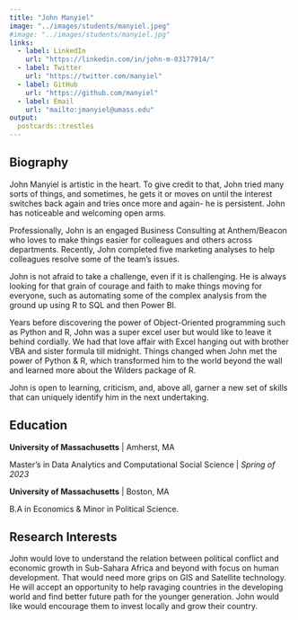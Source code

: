 ```yaml
---
title: "John Manyiel"
image: "../images/students/manyiel.jpeg"
#image: "../images/students/manyiel.jpg"
links:
  - label: LinkedIn
    url: "https://linkedin.com/in/john-m-03177914/"
  - label: Twitter
    url: "https://twitter.com/manyiel"
  - label: GitHub
    url: "https://github.com/manyiel"
  - label: Email
    url: "mailto:jmanyiel@umass.edu"
output:
  postcards::trestles
---
```

 
## Biography

John Manyiel is artistic in the heart. To give credit to that, John tried many sorts of things, and sometimes, he gets it or moves on until the interest switches back again and tries once more and again- he is persistent. John has noticeable and welcoming open arms.

Professionally, John is an engaged Business Consulting at Anthem/Beacon who loves to make things easier for colleagues and others across departments. Recently, John completed five marketing analyses to help colleagues resolve some of the team’s issues.

John is not afraid to take a challenge, even if it is challenging. He is always looking for that grain of courage and faith to make things moving for everyone, such as automating some of the complex analysis from the ground up using R to SQL and then Power BI.

Years before discovering the power of Object-Oriented programming such as Python and R, John was a super excel user but would like to leave it behind cordially. We had that love affair with Excel hanging out with brother VBA and sister formula till midnight. Things changed when John met the power of Python & R, which transformed him to the world beyond the wall and learned more about the Wilders package of R.

John is open to learning, criticism, and, above all, garner a new set of skills that can uniquely identify him in the next undertaking.



## Education

**University of Massachusetts**  |  Amherst, MA

Master's in Data Analytics and Computational Social Science  |  *Spring of 2023*

**University of Massachusetts**  |  Boston, MA

B.A in Economics & Minor in Political Science.

## Research Interests
John would love to understand the relation between political conflict and economic growth in Sub-Sahara Africa and beyond with focus on human development. That would need more grips on GIS and Satellite technology. He will accept an opportunity to help ravaging countries in the developing world and find better future path for the younger generation. John would like would encourage them to invest locally and grow their country. 
